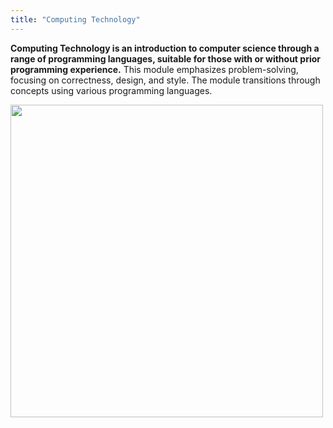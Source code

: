 ```yaml
---
title: "Computing Technology"
---
```


**Computing Technology is an introduction to computer science through a range of programming languages, suitable for those with or without prior programming experience.** This module emphasizes problem-solving, focusing on correctness, design, and style. The module transitions through concepts using various programming languages.

![](images/background.png){fig-alt="A friendly robot army.  They just want to talk to you." width="500"}